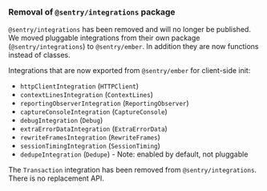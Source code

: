 ### Removal of `@sentry/integrations` package

`@sentry/integrations` has been removed and will no longer be published. We moved pluggable integrations from their own package (`@sentry/integrations`) to `@sentry/ember`. In addition they are now functions instead of classes.

Integrations that are now exported from `@sentry/ember` for client-side init:

- `httpClientIntegration` (`HTTPClient`)
- `contextLinesIntegration` (`ContextLines`)
- `reportingObserverIntegration` (`ReportingObserver`)
- `captureConsoleIntegration` (`CaptureConsole`)
- `debugIntegration` (`Debug`)
- `extraErrorDataIntegration` (`ExtraErrorData`)
- `rewriteFramesIntegration` (`RewriteFrames`)
- `sessionTimingIntegration` (`SessionTiming`)
- `dedupeIntegration` (`Dedupe`) - Note: enabled by default, not pluggable

The `Transaction` integration has been removed from `@sentry/integrations`. There is no replacement API.

